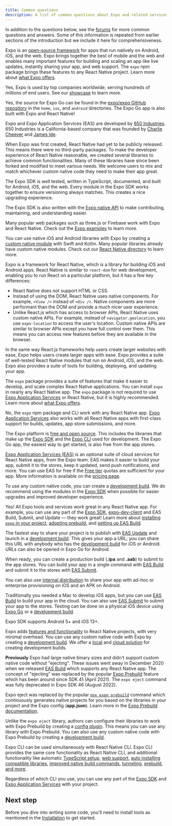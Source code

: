 ```yaml
---
title: Common questions
description: A list of common questions about Expo and related services.
---
```



In addition to the questions below, see the [forums](https://forums.expo.dev/) for more common questions and answers. Some of this information is repeated from earlier sections of the introduction but we include it here for comprehensiveness.

<Collapsible summary="What is Expo used for?">

Expo is an [open-source framework](https://github.com/expo/expo/) for apps that run natively on Android, iOS, and the web. Expo brings together the best of mobile and the web and enables many important features for building and scaling an app like live updates, instantly sharing your app, and web support. The `expo` npm package brings these features to any React Native project. Learn more about [what Expo offers](/introduction).

</Collapsible>

<Collapsible summary="Do companies use Expo?">

Yes, Expo is used by top companies worldwide, serving hundreds of millions of end users. See our [showcase](https://expo.dev/customers) to learn more.

</Collapsible>

<Collapsible summary="Is Expo Go open source?">

Yes, the source for Expo Go can be found in the [expo/expo GitHub repository](https://github.com/expo/expo) in the `home`, `ios`, and `android` directories. The Expo Go app is also built with Expo and React Native!

</Collapsible>

<Collapsible summary="Who created Expo?">

Expo and Expo Application Services (EAS) are developed by [650 Industries](https://expo.dev/about). 650 Industries is a California-based company that was founded by [Charlie Cheever](https://en.wikipedia.org/wiki/Charlie_Cheever) and [James Ide](https://jameside.com/).

</Collapsible>

<Collapsible summary="Why does Expo have its own SDK?">

When Expo was first created, React Native had yet to be publicly released. This means there were no third-party packages. To make the developer experience of React Native reasonable, we created several libraries to achieve common functionalities. Many of these libraries have since been forked and modified to meet various needs. We welcome users to mix and match whichever custom native code they need to make their app great.

The Expo SDK is well tested, written in TypeScript, documented, and built for Android, iOS, and the web. Every module in the Expo SDK works together to ensure versioning always matches. This creates a nice upgrading experience.

The Expo SDK is also written with the [Expo native API](/modules) to make contributing, maintaining, and understanding easier.

</Collapsible>

<Collapsible summary="Can I use Expo with this web library?">

Many popular web packages such as three.js or Firebase work with Expo and React Native. Check out the [Expo examples](https://github.com/expo/examples) to learn more.

</Collapsible>

<Collapsible summary="Can I use Expo with my native library?">

You can use native iOS and Android libraries with Expo by creating a [custom native module](/modules/) with Swift and Kotlin. Many popular libraries already have custom native modules. Check out our [React Native directory](https://reactnative.directory/) to learn more.

</Collapsible>

<Collapsible summary="Is Expo similar to React for web development?">

Expo is a framework for React Native, which is a library for building iOS and Android apps. React Native is similar to `react-dom` for web development, enabling you to run React on a particular platform, but it has a few key differences:

- React Native does not support HTML or CSS.
- Instead of using the DOM, React Native uses native components. For example, `<View />` instead of `<div />`. Native components are more performant than the DOM and provide a much nicer user experience.
- Unlike React.js which has access to browser APIs, React Native uses custom native APIs. For example, instead of `navigator.geolocation`, you use `expo-location` to access the user's location. Custom native APIs are similar to browser APIs except you have full control over them. This means you can access new features before they are available in the browser.

In the same way React.js frameworks help users create larger websites with ease, Expo helps users create larger apps with ease. Expo provides a suite of well-tested React Native modules that run on Android, iOS, and the web. Expo also provides a suite of tools for building, deploying, and updating your app.

</Collapsible>

<Collapsible summary="What is the difference between Expo and React Native?">

The `expo` package provides a suite of features that make it easier to develop, and scale complex React Native applications. You can install `expo` in nearly any React Native app. The `expo` package is not required to use [Expo Application Services](/eas/index) or React Native, but it is highly recommended. Learn more about [what Expo offers](/introduction).

</Collapsible>

<Collapsible summary="Do I need to switch from React Native to use Expo?">

No, the `expo` npm package and CLI work with any React Native app. [Expo Application Services](/eas/index) also works with all React Native apps with first-class support for builds, updates, app store submissions, and more.

</Collapsible>

<Collapsible summary="How much does Expo cost?">

The Expo platform is [free and open source](https://blog.expo.dev/exponent-is-free-as-in-and-as-in-1d6d948a60dc). This includes the libraries that make up the [Expo SDK](/versions/latest/) and the [Expo CLI](/workflow/expo-cli/) used for development. The Expo Go app, the easiest way to get started, is also free from the app stores.

[Expo Application Services (EAS)](https://expo.dev/eas) is an optional suite of cloud services for React Native apps, from the Expo team. EAS makes it easier to build your app, submit it to the stores, keep it updated, send push notifications, and more. You can use EAS for free if the [Free tier](https://expo.dev/pricing) quotas are sufficient for your app. More information is available on the [pricing page](https://expo.dev/pricing).

</Collapsible>

<Collapsible summary="How do I add custom native code to my Expo project?">

To use any custom native code, you can create a [development build](/development/introduction). We do recommend using the modules in the [Expo SDK](/versions/latest/) when possible for easier upgrades and improved developer experience.

</Collapsible>

<Collapsible summary="Can I use Expo in my app that I created with React Native CLI?">

Yes! All Expo tools and services work great in any React Native app. For example, you can use any part of the [Expo SDK](/versions/latest/), [expo-dev-client](/development/installation) and EAS Build, Submit, and Update — they work great! Learn more about [installing `expo` in your project](/bare/installing-expo-modules), [adopting prebuild](/guides/adopting-prebuild), and [setting up EAS Build](/build/introduction).

</Collapsible>

<Collapsible summary="How do I share my Expo project? Can I submit it to the app stores?">

The fastest way to share your project is to publish with [EAS Update](/eas-update/introduction) and launch in a [development build](/development/introduction). This gives your app a URL; you can share this URL with anybody who has the [development build](/development/introduction.mdx) for iOS or Android. URLs can also be opened in Expo Go for Android.

When ready, you can create a production build (**.ipa** and **.aab**) to submit to the app stores. You can build your app in a single command with [EAS Build](/build/introduction) and submit it to the stores with [EAS Submit](/submit/introduction).

You can also use [internal distribution](/build/internal-distribution) to share your app with ad-hoc or enterprise provisioning on iOS and an APK on Android.

</Collapsible>

<Collapsible summary="Can I develop iOS apps on a Windows computer?">

Traditionally you needed a Mac to develop iOS apps, but you can use [EAS Build](/build/introduction) to build your app in the cloud. You can also use [EAS Submit](/submit/introduction) to submit your app to the stores. Testing can be done on a physical iOS device using [Expo Go](https://expo.dev/expo-go) or a [development build](/development/introduction).

</Collapsible>

<Collapsible summary="What version of Android and iOS are supported by the Expo SDK?">

Expo SDK supports Android 5+ and iOS 13+.

</Collapsible>

<Collapsible summary="What are the disadvantages of Expo?">

Expo adds [features and functionality](/introduction/) to React Native projects, with very minimal overhead. You can use any custom native code with Expo by creating a [development build](/development/introduction). We offer a [local](/workflow/expo-cli#compiling) and [cloud solution](/build/index) for creating development builds.

**Previously** Expo had large native binary sizes and didn't support custom native code without "ejecting". These issues went away in December 2020 when we released [EAS Build](/build/index.mdx) which supports any React Native app. The concept of "ejecting" was replaced by the popular [Expo Prebuild](/workflow/prebuild) feature which has been around since SDK 41 (April 2021). The `expo eject` command was fully deprecated in Expo SDK 46 (August 2022).

</Collapsible>

<Collapsible summary="What happens when you eject Expo?">

Expo eject was replaced by the popular [`npx expo prebuild`](/workflow/prebuild) command which continuously generates native projects for you based on the libraries in your project and the Expo config (**app.json**). Learn more in the [Expo Prebuild documentation](/workflow/prebuild).

Unlike the `expo eject` library, authors can configure their libraries to work with Expo Prebuild by creating a [config plugin](/guides/config-plugins). This means you can use any library with Expo Prebuild. You can also use any custom native code with Expo Prebuild by creating a [development build](/development/introduction).

</Collapsible>

<Collapsible summary="Should I use Expo CLI or React Native CLI?">

Expo CLI can be used simultaneously with React Native CLI. Expo CLI provides the same core functionality as React Native CLI, and additional functionality like automatic [TypeScript setup](/guides/typescript), [web support](/workflow/web), [auto installing compatible libraries](/workflow/expo-cli#install), [improved native build commands](/workflow/expo-cli#compiling), [tunneling](/workflow/expo-cli#tunneling), [prebuild](/workflow/prebuild), [and more](/workflow/expo-cli).

Regardless of which CLI you use, you can use any part of the [Expo SDK](/versions/latest/) and [Expo Application Services](/eas/index) with your project.

</Collapsible>

## Next step

Before you dive into writing some code, you'll need to install tools as mentioned in the [Installation](/get-started/installation) to get started.
